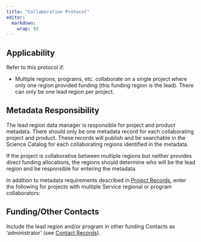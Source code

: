 ```yaml
---
title: "Collaboration Protocol"
editor: 
  markdown: 
    wrap: 80
---
```


## Applicability

Refer to this protocol if:

-   Multiple regions, programs, etc. collaborate on a single project where only
    one region provided funding (this funding region is the lead). There can
    only be one lead region per project.

## Metadata Responsibility

The lead region data manager is responsible for project and product metadata.
There should only be one metadata record for each collaborating project and
product. These records will publish and be searchable in the Science Catalog for
each collaborating regions identified in the metadata.

::: {.callout-note}
If the project is collaborative between multiple regions but neither provides
direct funding allocations, the regions should determine who will be the lead
region and be responsible for entering the metadata.
:::

In addition to metadata requirements described in 
[Project Records](../project_records/project_records_overview.qmd), 
enter the following for projects with multiple Service regional or program 
collaborators:

## Funding/Other Contacts

Include the lead region and/or program in other funding Contacts as
'administrator' (see 
[Contact Records](../contact_records/contact_records_overview.qmd)).
